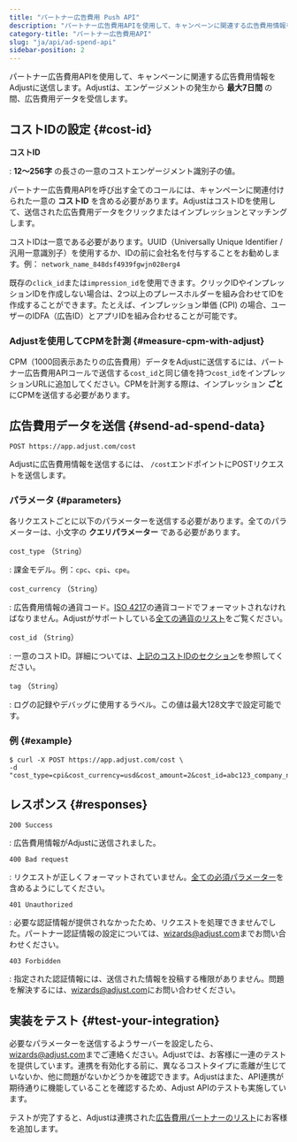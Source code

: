 ```yaml
---
title: "パートナー広告費用 Push API"
description: "パートナー広告費用APIを使用して、キャンペーンに関連する広告費用情報をAdjustに送信します。"
category-title: "パートナー広告費用API"
slug: "ja/api/ad-spend-api"
sidebar-position: 2
---
```


パートナー広告費用APIを使用して、キャンペーンに関連する広告費用情報をAdjustに送信します。Adjustは、エンゲージメントの発生から **最大7日間** の間、広告費用データを受信します。

## コストIDの設定 {#cost-id}

**コストID**

: **12〜256字** の長さの一意のコストエンゲージメント識別子の値。

パートナー広告費用APIを呼び出す全てのコールには、キャンペーンに関連付けられた一意の **コストID** を含める必要があります。AdjustはコストIDを使用して、送信された広告費用データをクリックまたはインプレッションとマッチングします。

コストIDは一意である必要があります。UUID（Universally Unique Identifier / 汎用一意識別子）を使用するか、IDの前に会社名を付与することをお勧めします。例： `network_name_848dsf4939fgwjn028erg4`

既存の`click_id`または`impression_id`を使用できます。クリックIDやインプレッションIDを作成しない場合は、2つ以上のプレースホルダーを組み合わせてIDを作成することができます。たとえば、インプレッション単価 \(CPI\) の場合、ユーザーのIDFA（広告ID）とアプリIDを組み合わせることが可能です。

### Adjustを使用してCPMを計測 {#measure-cpm-with-adjust}

CPM（1000回表示あたりの広告費用）データをAdjustに送信するには、パートナー広告費用APIコールで送信する`cost_id`と同じ値を持つ`cost_id`をインプレッションURLに追加してください。CPMを計測する際は、インプレッション **ごと** にCPMを送信する必要があります。

## 広告費用データを送信 {#send-ad-spend-data}

<CodeBlock title="エンドポイント" highlight="/cost">

```http
POST https://app.adjust.com/cost
```

</CodeBlock>

Adjustに広告費用情報を送信するには、 `/cost`エンドポイントにPOSTリクエストを送信します。

### パラメータ {#parameters}

各リクエストごとに以下のパラメーターを送信する必要があります。全てのパラメーターは、小文字の **クエリパラメーター** である必要があります。

`cost_type` （`String`）

: 課金モデル。例：`cpc`、`cpi`、`cpe`。

`cost_currency` （`String`）

: 広告費用情報の通貨コード。[ISO 4217](https://www.iban.com/currency-codes)の通貨コードでフォーマットされなければなりません。Adjustがサポートしている[全ての通貨のリスト](https://help.adjust.com/ja/article/supported-currencies)をご覧ください。

`cost_id` （`String`）

: 一意のコストID。詳細については、[上記のコストIDのセクション](#cost-id)を参照してください。

`tag` （`String`）

: ログの記録やデバッグに使用するラベル。この値は最大128文字で設定可能です。

### 例 {#example}

<CodeBlock title="cURL" highlight="cost_type, cost_currency, cost_amount, cost_id, tag">

```console
$ curl -X POST https://app.adjust.com/cost \
-d "cost_type=cpi&cost_currency=usd&cost_amount=2&cost_id=abc123_company_name_test_1&tag=company_name_test"
```

</CodeBlock>

## レスポンス {#responses}

`200 Success`

: 広告費用情報がAdjustに送信されました。

`400 Bad request`

: リクエストが正しくフォーマットされていません。[全ての必須パラメーター](#parameters)を含めるようにしてください。

`401 Unauthorized`

: 必要な認証情報が提供されなかったため、リクエストを処理できませんでした。パートナー認証情報の設定については、[wizards@adjust.com](mailto:wizards@adjust.com)までお問い合わせください。

`403 Forbidden`

: 指定された認証情報には、送信された情報を投稿する権限がありません。問題を解決するには、[wizards@adjust.com](mailto:wizards@adjust.com)にお問い合わせください。

## 実装をテスト {#test-your-integration}

必要なパラメーターを送信するようサーバーを設定したら、[wizards@adjust.com](mailto:wizards@adjust.com)までご連絡ください。Adjustでは、お客様に一連のテストを提供しています。連携を有効化する前に、異なるコストタイプに乖離が生じていないか、他に問題がないかどうかを確認できます。Adjustはまた、API連携が期待通りに機能していることを確認するため、Adjust APIのテストも実施しています。

テストが完了すると、Adjustは連携された[広告費用パートナーのリスト](https://help.adjust.com/ja/article/ad-spend-api-integrations#supported-partners)にお客様を追加します。
